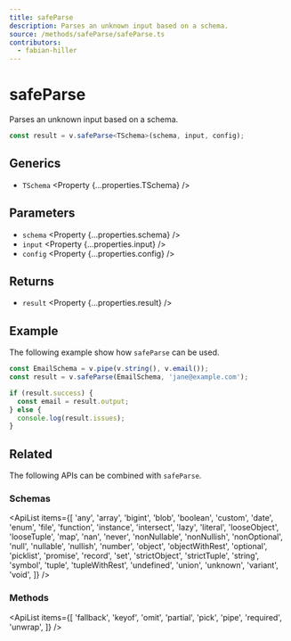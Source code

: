 ```yaml
---
title: safeParse
description: Parses an unknown input based on a schema.
source: /methods/safeParse/safeParse.ts
contributors:
  - fabian-hiller
---
```



# safeParse

Parses an unknown input based on a schema.

```ts
const result = v.safeParse<TSchema>(schema, input, config);
```

## Generics

- `TSchema` <Property {...properties.TSchema} />

## Parameters

- `schema` <Property {...properties.schema} />
- `input` <Property {...properties.input} />
- `config` <Property {...properties.config} />

## Returns

- `result` <Property {...properties.result} />

## Example

The following example show how `safeParse` can be used.

```ts
const EmailSchema = v.pipe(v.string(), v.email());
const result = v.safeParse(EmailSchema, 'jane@example.com');

if (result.success) {
  const email = result.output;
} else {
  console.log(result.issues);
}
```

## Related

The following APIs can be combined with `safeParse`.

### Schemas

<ApiList
  items={[
    'any',
    'array',
    'bigint',
    'blob',
    'boolean',
    'custom',
    'date',
    'enum',
    'file',
    'function',
    'instance',
    'intersect',
    'lazy',
    'literal',
    'looseObject',
    'looseTuple',
    'map',
    'nan',
    'never',
    'nonNullable',
    'nonNullish',
    'nonOptional',
    'null',
    'nullable',
    'nullish',
    'number',
    'object',
    'objectWithRest',
    'optional',
    'picklist',
    'promise',
    'record',
    'set',
    'strictObject',
    'strictTuple',
    'string',
    'symbol',
    'tuple',
    'tupleWithRest',
    'undefined',
    'union',
    'unknown',
    'variant',
    'void',
  ]}
/>

### Methods

<ApiList
  items={[
    'fallback',
    'keyof',
    'omit',
    'partial',
    'pick',
    'pipe',
    'required',
    'unwrap',
  ]}
/>
